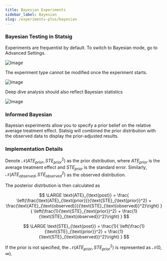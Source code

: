 ```yaml
---
title: Bayesian Experiments
sidebar_label: Bayesian
slug: /experiments-plus/bayesian
---
```


### Bayesian Testing in Statsig

Experiments are frequentist by default. To switch to Bayesian mode, go to Advanced Settings.

![Image](https://github.com/statsig-io/docs/assets/132317445/c9c01a57-fe13-47a9-b734-20d6e8d715a4)

The experiment type cannot be modified once the experiment starts.

![Image](https://github.com/statsig-io/docs/assets/132317445/be912632-6200-4408-977c-92f48dfdd7bc)

Deep dive analysis should also reflect Bayesian statistics

![Image](https://github.com/statsig-io/docs/assets/132317445/c9214142-d11f-48c8-92a4-53581bbc498c)

### Informed Bayesian

Bayesian experiments allow you to specify a prior belief on the relative average treatment effect. Statsig will combined the prior distribution with the observed data to display the prior-adjusted results.

### Implementation Details

Denote $\mathcal{N}(ATE_{prior}, STE_{prior}^2)$ as the prior distribution, where $ATE_{prior}$ is the average treatment effect and $STE_{prior}$ is the standard error. Similarly, $\mathcal{N}(ATE_{observed}, STE_{observed}^2)$ as the observed distribution.

The posterior distrbution is then calculated as

$$
\LARGE
\text{ATE}_{\text{post}} =
\frac{
\left(\frac{\text{ATE}_{\text{prior}}}{\text{STE}_{\text{prior}}^2} +
\frac{\text{ATE}_{\text{observed}}}{\text{STE}_{\text{observed}}^2}\right)
}{
\left(\frac{1}{\text{STE}_{\text{prior}}^2} +
\frac{1}{\text{STE}_{\text{observed}}^2}\right)
}
$$

$$
\LARGE
\text{STE}_{\text{post}} =
\frac{1}{
\left(\frac{1}{\text{STE}_{\text{prior}}^2} +
\frac{1}{\text{STE}_{\text{observed}}^2}\right)
}
$$

If the prior is not specified, the $\mathcal{N}(ATE_{prior}, STE_{prior}^2)$ is represented as $\mathcal{N}(0, \infty)$.
